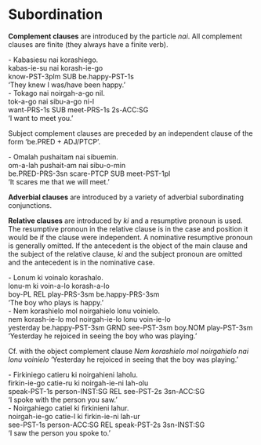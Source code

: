 # Subordination

**Complement clauses** are introduced by the particle *nai*. All complement clauses are finite (they always have a finite verb).

:::: ex
::: gl
| - Kabasiesu nai korashiego.
| kabas-ie-su   nai korash-ie-go
| know-PST-3plm SUB be.happy-PST-1s
| 'They knew I was/have been happy.'
:::
::::

:::: ex
::: gl
| - Tokago nai noirgah-a-go nil.
| tok-a-go    nai sibu-a-go   ni-l
| want-PRS-1s SUB meet-PRS-1s 2s-ACC:SG
| 'I want to meet you.'
:::
::::

Subject complement clauses are preceded by an independent clause of the form 'be.PRED + ADJ/PTCP'.

:::: ex
::: gl
| - Omalah pushaitam nai sibuemin.
| om-a-lah        pushait-am  nai sibu-o-min
| be.PRED-PRS-3sn scare-PTCP  SUB meet-PST-1pl
| 'It scares me that we will meet.'
:::
::::

**Adverbial clauses** are introduced by a variety of adverbial subordinating conjunctions.

**Relative clauses** are introduced by *ki* and a resumptive pronoun is used. The resumptive pronoun in the relative clause is in the case and position it would be if the clause were independent. A nominative resumptive pronoun is generally omitted. If the antecedent is the object of the main clause and the subject of the relative clause, *ki* and the subject pronoun are omitted and the antecedent is in the nominative case.

:::: ex
::: gl
| - Lonum ki voinalo korashalo.
| lonu-m  ki  voin-a-lo     korash-a-lo
| boy-PL  REL play-PRS-3sm  be.happy-PRS-3sm
| 'The boy who plays is happy.'
:::
::::

:::: ex
::: gl
| - Nem korashielo mol noirgahielo lonu voinielo.
| nem       korash-ie-lo    mol   noirgah-ie-lo lonu    voin-ie-lo
| yesterday be.happy-PST-3sm GRND  see-PST-3sm   boy.NOM play-PST-3sm
| 'Yesterday he rejoiced in seeing the boy who was playing.'
:::
::::

Cf. with the object complement clause *Nem korashielo mol noirgahielo nai lonu voinielo* 'Yesterday he rejoiced in seeing that the boy was playing.'

:::: ex
::: gl
| - Firkiniego catieru ki noirgahieni laholu.
| firkin-ie-go  catie-ru        ki  noirgah-ie-ni lah-olu
| speak-PST-1s  person-INST:SG  REL see-PST-2s    3sn-ACC:SG
| 'I spoke with the person you saw.'
:::
::::

:::: ex
::: gl
| - Noirgahiego catiel ki firkinieni lahur.
| noirgah-ie-go catie-l       ki  firkin-ie-ni  lah-ur
| see-PST-1s    person-ACC:SG REL speak-PST-2s  3sn-INST:SG
| 'I saw the person you spoke to.'
:::
::::